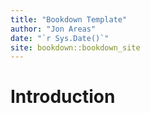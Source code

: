 ```yaml
--- 
title: "Bookdown Template"
author: "Jon Areas"
date: "`r Sys.Date()`"
site: bookdown::bookdown_site
---
```


# Introduction

